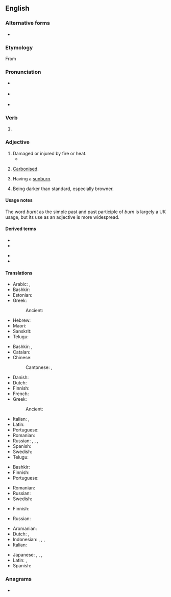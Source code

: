 ==English==

===Alternative forms===
* {{l|en|burned}}

===Etymology===
From {{suffix|en|burn|t}}

===Pronunciation===
* {{a|UK}} {{IPA|en|/ˈbɜːnt/}}
* {{a|US}} {{IPA|en|/ˈbɜɹnt/}}
* {{audio|en|en-us-burnt.ogg|Audio (US)}}

===Verb===
{{head|en|verb form}}

# {{lb|en|chiefly|Commonwealth|UK}} {{en-past of|burn}}

===Adjective===
{{en-adj}}
# Damaged or injured by fire or heat.
#* {{quote-journal|en|date=2022 January 12|author=Benedict le Vay|title=The heroes of Soham...|journal=RAIL|issue=948|page=43|text=The '''burnt''' and bleeding man staggered to his feet, dazed and unbelieving, and asked the startled townspeople who came running whether his fireman and guard were safe. He was kept away from the smouldering crater where his engine had been, and taken to hospital.}} 
# {{lb|en|of food}} [[carbonize|Carbonised]].
#: {{ux|en|The toast was too '''burnt''' to eat.}}
# {{lb|en|of a person}} Having a [[sunburn]].
# {{lb|en|of a colour}} Being darker than standard, especially browner.

====Usage notes====
The word ''burnt'' as the simple past and past participle of ''burn'' is largely a UK usage, but its use as an adjective is more widespread.

====Derived terms====
{{top2}}
* {{l|en|Burnt Oak}}
* {{l|en|burnt offering}}
{{mid}}
* {{l|en|Burnt Yates}}
* {{l|en|sunburnt}}
{{bottom}}

====Translations====
{{trans-top|damaged or injured by fire or heat}}
* Arabic: {{t|ar|مَحْرُوق}}, {{t|ar|مُحْتَرِق}}
* Bashkir: {{t|ba|янған}}
* Estonian: {{t|et|põlenud}}
* Greek:
*: Ancient: {{t|grc|καυστός}}
{{trans-mid}}
* Hebrew: {{t|he|שָׂרוּף|tr=sarúf}}
* Maori: {{t|mi|mahunu}}
* Sanskrit: {{t+|sa|उष्ट}}
* Telugu: {{t+|te|దగ్ధము}}
{{trans-bottom}}

{{trans-top|carbonized}}
* Bashkir: {{t|ba|көйгән}}, {{t|ba|янған}}
* Catalan: {{t+|ca|cremat}}
* Chinese:
*: Cantonese: {{t|yue|燶|sc=Hani}}, {{t|yue|㶶|tr=nung1|sc=Hani}}
* Danish: {{t+|da|brændt}}
* Dutch: {{t+|nl|verbrand}}
* Finnish: {{t+|fi|palanut}}
* French: {{t+|fr|brûlé}}
* Greek:
*: Ancient: {{t|grc|καυστός}}
{{trans-mid}}
* Italian: {{t+|it|bruciato}}, {{t+|it|arso}}
* Latin: {{t|la|ustus}}
* Portuguese: {{t+|pt|queimado}}
* Romanian: {{t+|ro|ars}}
* Russian: {{t+|ru|горе́лый}}, {{t+|ru|жжёный}}, {{t+|ru|сгоре́вший}}, {{t+|ru|вы́жженный}} {{qualifier|scorched}}
* Spanish: {{t+|es|quemado}}
* Swedish: {{t+|sv|bränd}}
* Telugu: {{t+|te|మాడు}}
{{trans-bottom}}

{{trans-top|sun-burned}}
* Bashkir: {{t|ba|янған}}
* Finnish: {{t+|fi|palanut}}
* Portuguese: {{t+|pt|queimado}}
{{trans-mid}}
* Romanian: {{t+|ro|ars}}
* Russian: {{t+|ru|загоре́лый}}
* Swedish: {{t+|sv|solbränd|c}}
{{trans-bottom}}

{{trans-top|browner than standard}}
* Finnish: {{t+|fi|poltettu}}
{{trans-mid}}
* Russian: {{t+|ru|подгоре́вший}}
{{trans-bottom}}

{{checktrans-top}}<!--We don't have translations of inflected forms. Does the word fit the adjective senses?-->
* Aromanian: {{t-check|rup|arsu}}
* Dutch: {{t+check|nl|verbrandde}}, {{t+check|nl|verbrand}}
* Indonesian: {{t+check|id|bakar|alt=membakar}}, {{t+check|id|bakar|alt=membakar}}, {{t+check|id|bakar|alt=dibakar}}, {{t+check|id|bakar|alt=terbakar}}
* Italian: {{t+check|it|arso}}
{{trans-mid}}
* Japanese: {{t-check|ja|[[燃やした]] ([[もやした]], moyashita)}}, {{t-check|ja|[[燃やされた]] ([[もやされた]], moyasareta)}}, {{t-check|ja|[[燃える]] ([[もえる]], moeru)}}, {{t-check|ja|[[燃えた]] ([[もえた]], moeta)}}
* Latin: {{t-check|la|ārsus}}, {{t-check|la|aestuātus}}
* Spanish: {{t+check|es|quemado}}
{{trans-bottom}}

===Anagrams===
* {{anagrams|en|a=bnrtu|Brunt|brunt}}

{{c|en|Fire}}